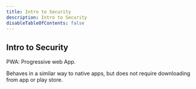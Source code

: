 ```yaml
---
title: Intro to Security
description: Intro to Security
disableTableOfContents: false
---
```


## Intro to Security

PWA: Progressive web App.

Behaves in a similar way to native apps, but does not require downloading from app or play store.
